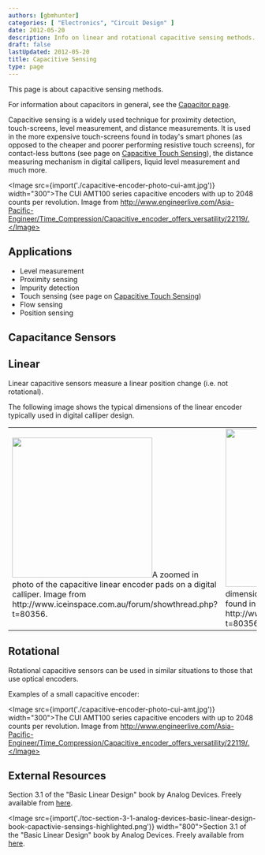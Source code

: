 ```yaml
---
authors: [gbmhunter]
categories: [ "Electronics", "Circuit Design" ]
date: 2012-05-20
description: Info on linear and rotational capacitive sensing methods.
draft: false
lastUpdated: 2012-05-20
title: Capacitive Sensing
type: page
---
```


This page is about capacitive sensing methods.

For information about capacitors in general, see the [Capacitor page](/electronics/components/capacitors).

Capacitive sensing is a widely used technique for proximity detection, touch-screens, level measurement, and distance measurements. It is used in the more expensive touch-screens found in today's smart phones (as opposed to the cheaper and poorer performing resistive touch screens), for contact-less buttons (see page on [Capacitive Touch Sensing](/electronics/circuit-design/capacitive-touch-sensing)), the distance measuring mechanism in digital callipers, liquid level measurement and much more.

<Image src={import('./capacitive-encoder-photo-cui-amt.jpg')} width="300">The CUI AMT100 series capacitive encoders with up to 2048 counts per revolution. Image from http://www.engineerlive.com/Asia-Pacific-Engineer/Time_Compression/Capacitive_encoder_offers_versatility/22119/.</Image>

## Applications

* Level measurement
* Proximity sensing
* Impurity detection
* Touch sensing (see page on [Capacitive Touch Sensing](/electronics/circuit-design/capacitive-touch-sensing))
* Flow sensing
* Position sensing

## Capacitance Sensors

## Linear

Linear capacitive sensors measure a linear position change (i.e. not rotational).

The following image shows the typical dimensions of the linear encoder typically used in digital calliper design.


<table>
  <tbody>
    <tr>
      <td><Image src={digital_calliper_capacitive_encoder_strip_up_close_photo} width="284">A zoomed in photo of the capacitive linear encoder pads on a digital calliper. Image from http://www.iceinspace.com.au/forum/showthread.php?t=80356.</Image></td>
      <td><Image src={capacitance_strip_dimensions_for_linear_encoder} width="321">The dimensions for a capacitive linear encoder commonly found in digital callipers. Image from http://www.iceinspace.com.au/forum/showthread.php?t=80356.</Image></td>
    </tr>
  </tbody>
</table>

## Rotational

Rotational capacitive sensors can be used in similar situations to those that use optical encoders.

Examples of a small capacitive encoder:

<Image src={import('./capacitive-encoder-photo-cui-amt.jpg')} width="300">The CUI AMT100 series capacitive encoders with up to 2048 counts per revolution. Image from http://www.engineerlive.com/Asia-Pacific-Engineer/Time_Compression/Capacitive_encoder_offers_versatility/22119/.</Image>

## External Resources

Section 3.1 of the "Basic Linear Design" book by Analog Devices. Freely available from [here](http://www.analog.com/library/analogDialogue/archives/43-09/linear_circuit_design_handbook.html).

<Image src={import('./toc-section-3-1-analog-devices-basic-linear-design-book-capactivie-sensings-highlighted.png')} width="800">Section 3.1 of the "Basic Linear Design" book by Analog Devices. Freely available from [here](http://www.analog.com/library/analogDialogue/archives/43-09/linear_circuit_design_handbook.html).</Image>
